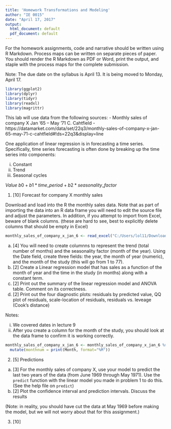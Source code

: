 ```yaml
---
title: 'Homework Transformations and Modeling'
author: "IE 0015"
date: "April 17, 2017"
output:
  html_document: default
  pdf_document: default
---
```


For the homework assignments, code and narrative should be written using R Markdown.  Process maps can be written on separate pieces of paper. You should render the R Markdown as PDF or Word, print the output, and staple with the process maps for the complete submission.

Note: The due date on the syllabus is April 13. It is being moved to Monday, April 17.

```r
library(ggplot2)
library(dplyr)
library(tidyr)
library(readxl)
library(magrittr)
```


This lab will use data from the following sources:
  - Monthly sales of company X Jan ’65 – May ’71 C. Cahtfield
    - https://datamarket.com/data/set/22q3/monthly-sales-of-company-x-jan-65-may-71-c-cahtfield#!ds=22q3&display=line
  
  
One application of linear regression is in forecasting a time series.  Specifically, time series forecasting is often done by breaking up the time series into components:

  i. Constant
  ii. Trend
  iii. Seasonal cycles
  
$Value ~ b0 + b1 * time\_period + b2 * seasonality\_factor$

1.  [10]  Forecast for company X monthly sales

Download and load into the R the monthly sales data. Note that as part of importing the data into an R data frame you will need to edit the source file and adjust the parameters. In addition, if you attempt to import from Excel, beware of blank columns. (these are hard to see, best to explicitly delete columns that should be empty in Excel)

```r
monthly_sales_of_company_x_jan_6 <- read_excel("C:/Users/lol11/Downloads/monthly-sales-of-company-x-jan-6.xlsx", col_names = c("Month", "Sales"), col_types = c("date", "numeric"), skip=13)
```

  a. [4] You will need to create columnns to represent the trend (total number of months) and the seasonality factor (month of the year). Using the Date field, create three fields: the year, the month of year (numeric), and the month of the study (this will go from 1 to 77).
  b. [2] Create a Linear regression model that has sales as a function of the month of year and the time in the study (in months) along with a constant term.  
  c. [2] Print out the summary of the linear regression model and ANOVA table. Comment on its correctness.
  d. [2] Print out the four diagnostic plots: residuals by predicted value, QQ plot of residuals, scale-location of residuals, residuals vs. leveage (Cook's distance)
  
  
Notes: 

i. We covered dates in lecture 9
ii. After you create a column for the month of the study, you should look at the data frame to confirm it is working correctly.

```r
monthly_sales_of_company_x_jan_6 <- monthly_sales_of_company_x_jan_6 %>%
  mutate(monthnum = print(Month, format="%M"))
```
2.  [5] Predictions

a.  [3] For the monthly sales of company X, use your model to predict the last two years of the data (from June 1969 through May 1971).  Use the `predict` function with the linear model you made in problem 1 to do this. (See the help file on `predict`)
b.  [2] Plot the confidence interval and prediction intervals. Discuss the results 

(Note: in reality, you should have cut the data at May 1969 before making the model, but we will not worry about that for this assignment.)

3.  [10] 